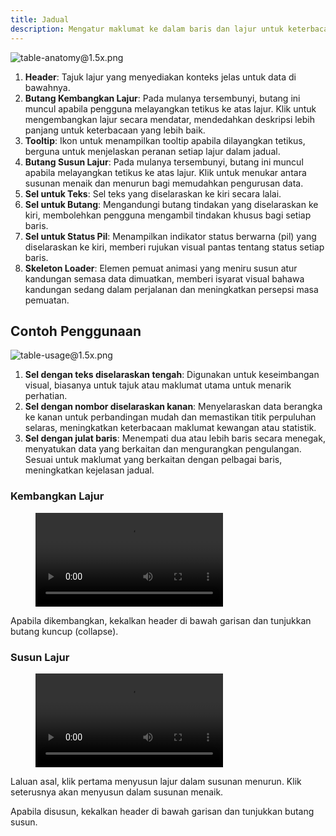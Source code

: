 ```yaml
---
title: Jadual
description: Mengatur maklumat ke dalam baris dan lajur untuk keterbacaan yang mudah. Ia menampung pelbagai jenis data, termasuk teks, nombor, kod, panggilan untuk tindakan dan pautan, membolehkan penyampaian dan perbandingan yang cekap.
---
```



![table-anatomy@1.5x.png](/design/table-anatomy1.5x.png)

1. **Header**: Tajuk lajur yang menyediakan konteks jelas untuk data di bawahnya.
2. **Butang Kembangkan Lajur**: Pada mulanya tersembunyi, butang ini muncul apabila pengguna melayangkan tetikus ke atas lajur. Klik untuk mengembangkan lajur secara mendatar, mendedahkan deskripsi lebih panjang untuk keterbacaan yang lebih baik.
3. **Tooltip**: Ikon untuk menampilkan tooltip apabila dilayangkan tetikus, berguna untuk menjelaskan peranan setiap lajur dalam jadual.
4. **Butang Susun Lajur**: Pada mulanya tersembunyi, butang ini muncul apabila melayangkan tetikus ke atas lajur. Klik untuk menukar antara susunan menaik dan menurun bagi memudahkan pengurusan data.
5. **Sel untuk Teks**: Sel teks yang diselaraskan ke kiri secara lalai.
6. **Sel untuk Butang**: Mengandungi butang tindakan yang diselaraskan ke kiri, membolehkan pengguna mengambil tindakan khusus bagi setiap baris.
7. **Sel untuk Status Pil**: Menampilkan indikator status berwarna (pil) yang diselaraskan ke kiri, memberi rujukan visual pantas tentang status setiap baris.
8. **Skeleton Loader**: Elemen pemuat animasi yang meniru susun atur kandungan semasa data dimuatkan, memberi isyarat visual bahawa kandungan sedang dalam perjalanan dan meningkatkan persepsi masa pemuatan.

## Contoh Penggunaan

![table-usage@1.5x.png](/design/table-usage1.5x.png)

1. **Sel dengan teks diselaraskan tengah**: Digunakan untuk keseimbangan visual, biasanya untuk tajuk atau maklumat utama untuk menarik perhatian.
2. **Sel dengan nombor diselaraskan kanan**: Menyelaraskan data berangka ke kanan untuk perbandingan mudah dan memastikan titik perpuluhan selaras, meningkatkan keterbacaan maklumat kewangan atau statistik.
3. **Sel dengan julat baris**: Menempati dua atau lebih baris secara menegak, menyatukan data yang berkaitan dan mengurangkan pengulangan. Sesuai untuk maklumat yang berkaitan dengan pelbagai baris, meningkatkan kejelasan jadual.

### Kembangkan Lajur

<figure>
  <video controls="true" allowfullscreen="true">
    <source src={s3("/design/table-demo1.mov")} type="video/mp4" />
  </video>
</figure>

Apabila dikembangkan, kekalkan header di bawah garisan dan tunjukkan butang kuncup (collapse).

### Susun Lajur

<figure>
  <video controls="true" allowfullscreen="true">
    <source src={s3("/design/table-demo2.mov")} type="video/mp4" />
  </video>
</figure>

Laluan asal, klik pertama menyusun lajur dalam susunan menurun. Klik seterusnya akan menyusun dalam susunan menaik.

Apabila disusun, kekalkan header di bawah garisan dan tunjukkan butang susun.
